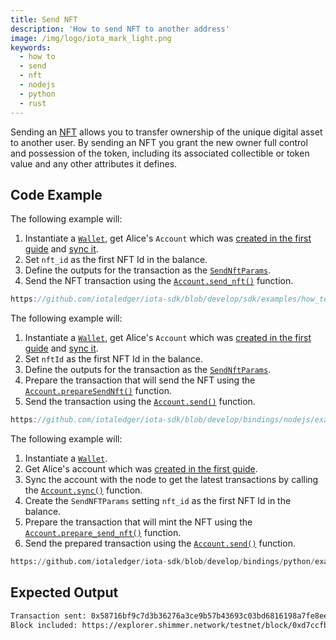 ```yaml
---
title: Send NFT
description: 'How to send NFT to another address'
image: /img/logo/iota_mark_light.png
keywords:
  - how to
  - send
  - nft
  - nodejs
  - python
  - rust
---
```



Sending an [NFT](https://wiki.iota.org/shimmer/develop/explanations/what-is-stardust/tokenization/#non-fungible-tokens-nfts)
allows you to transfer ownership of the unique digital asset to another user. By sending an NFT you grant the new owner full control and possession of the token, including its
associated collectible or token value and any other attributes it defines.

## Code Example

<Tabs groupId="language" queryString>
<TabItem value="rust" label="Rust">

The following example will:

1. Instantiate a [`Wallet`](https://docs.rs/iota-sdk/latest/iota_sdk/wallet/core/struct.Wallet.html), get Alice's `Account` which was
   [created in the first guide](../accounts-and-addresses/create-account.mdx) and [sync it](../accounts-and-addresses/check-balance.mdx).
2. Set `nft_id` as the first NFT Id in the balance.
3. Define the outputs for the transaction as the [`SendNftParams`](https://docs.rs/iota-sdk/latest/iota_sdk/wallet/struct.SendNftParams.html).
4. Send the NFT transaction using the [`Account.send_nft()`](https://docs.rs/iota-sdk/latest/iota_sdk/wallet/struct.SendNftParams.html) function.

```rust reference
https://github.com/iotaledger/iota-sdk/blob/develop/sdk/examples/how_tos/nfts/send_nft.rs
```

</TabItem>
<TabItem value="typescript-node" label="Typescript (Node.js)">

The following example will:

1. Instantiate a [`Wallet`](https://docs.rs/iota-sdk/latest/iota_sdk/wallet/core/struct.Wallet.html), get Alice's `Account` which was
   [created in the first guide](../accounts-and-addresses/create-account.mdx) and [sync it](../accounts-and-addresses/check-balance.mdx).
2. Set `nftId` as the first NFT Id in the balance.
3. Define the outputs for the transaction as the [`SendNftParams`](../../references/nodejs/interfaces/SendNftParams/).
4. Prepare the transaction that will send the NFT using the [`Account.prepareSendNft()`](../../references/nodejs/classes/Account/#preparesendnft) function.
5. Send the transaction using the [`Account.send()`](../../references/nodejs/classes/Account/#send)
   function.

```typescript reference
https://github.com/iotaledger/iota-sdk/blob/develop/bindings/nodejs/examples/how_tos/nfts/send_nft.ts
```

</TabItem>
<TabItem value="python" label="Python">

The following example will:

1. Instantiate a [`Wallet`](../../references/python/iota_sdk/wallet/).
2. Get Alice's account which was [created in the first guide](../accounts-and-addresses/create-account.mdx).
3. Sync the account with the node to get the latest transactions by calling the [`Account.sync()`](../../references/python/iota_sdk/wallet/account/#sync)
   function.
4. Create the `SendNFTParams` setting `nft_id` as the first NFT Id in the balance.
5. Prepare the transaction that will mint the NFT using the [`Account.prepare_send_nft()`](../../references/python/iota_sdk/wallet/account/#prepare_send_nft)
   function.
6. Send the prepared transaction using the [`Account.send()`](../../references/python/iota_sdk/wallet/account/#send)
   function.

```python reference
https://github.com/iotaledger/iota-sdk/blob/develop/bindings/python/examples/how_tos/nfts/send_nft.py
```

</TabItem>
</Tabs>

## Expected Output

```bash
Transaction sent: 0x58716bf9c7d3b36276a3ce9b57b43693c03bd6816198a7fe8ee1b814c424dae6
Block included: https://explorer.shimmer.network/testnet/block/0xd7ccfb7922a719dcee7e4bf15eaf3a6983c378b7a4c16adf34a3eb001cfc5773
```
